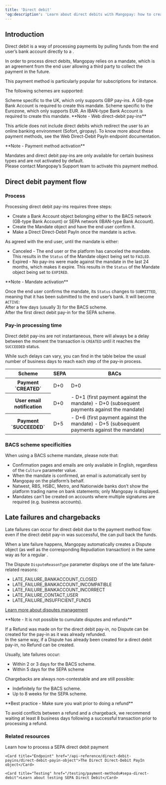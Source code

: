 ```yaml
---
title: 'Direct debit'  
'og:description': 'Learn about direct debits with Mangopay: how to create a bank account, set up a mandate and make a pay-in with BACS or SEPA schemes.'  
---
```

  
  

## Introduction  

Direct debit is a way of processing payments by pulling funds from the end user’s bank account directly to a <Wallet content="wallet" />.  

In order to process direct debits, Mangopay relies on a mandate, which is an agreement from the end user allowing a third party to collect the payment in the future.  

This payment method is particularly popular for subscriptions for instance.  

The following schemes are supported: 

<CardGroup cols={2}>  
    <Card title="BACS">  
        Scheme specific to the UK, which only supports GBP pay-ins. A GB-type Bank Account is required to create this mandate.  
    </Card>  
    <Card title="SEPA">  
        Scheme specific to the Eurozone, which only supports EUR. An IBAN-type Bank Account is required to create this mandate.  
    </Card>  
</CardGroup>  

<Note>  
**Note - Web direct-debit pay-ins** 
  
This article does not include direct debits which redirect the user to an online banking environment (Sofort, giropay). To know more about these payment methods, see the Web Direct-Debit PayIn endpoint documentation.  
</Note>  

<Note>  
**Note - Payment method activation** 
  
Mandates and direct debit pay-ins are only available for certain business types and are not activated by default.  
Please contact Mangopay’s Support team to activate this payment method.  
</Note>  

## Direct debit payment flow  

### Process  

Processing direct debit pay-ins requires three steps:  
- Create a Bank Account object belonging either to the BACS network (GB-type Bank Account) or SEPA network (IBAN-type Bank Account).  
- Create the Mandate object and have the end user confirm it.  
- Make a Direct Direct-Debit PayIn once the mandate is active.  

As agreed with the end user, until the mandate is either:  
- Canceled - The end user or the platform has canceled the mandate. This results in the `Status` of the Mandate object being set to `FAILED`.  
- Expired - No pay-ins were made against the mandate in the last 24 months, which makes it expire. This results in the `Status` of the Mandate object being set to `EXPIRED`.  

<Note>  
**Note - Mandate activation** 
  
Once the end user confirms the mandate, its `Status` changes to `SUBMITTED`, meaning that it has been submitted to the end user’s bank. It will become `ACTIVE`:  
After a few days (usually 3) for the BACS scheme.  
After the first direct debit pay-in for the SEPA scheme.  
</Note>  

### Pay-in processing time  

Direct debit pay-ins are not instantaneous, there will always be a delay between the moment the transaction is `CREATED` until it reaches the `SUCCEEDED` status.  

While such delays can vary, you can find in the table below the usual number of business days to reach each step of the pay-in process.

<table class="html-table">
    <thead>
        <tr>
            <th class="header">Scheme</th>
            <th class="content">SEPA</th>
            <th class="content">BACs</th>
        </tr>
    </thead>
    <tbody>
        <tr>
            <th class="header">Payment `CREATED`</th>
            <td class="content">D+0</td>
            <td class="content">D+0</td>
        </tr>
        <tr>
            <th class="header">User email notification</th>
            <td class="content">D+0</td>
            <td class="content">
                - D+1 (first payment against the mandate)
                - D+0 (subsequent payments against the mandate)
            </td>
        </tr>
        <tr>
            <th class="header">Payment `SUCCEEDED`</th>
            <td class="content">D+5</td>
            <td class="content">
                - D+6 (first payment against the mandate)
                - D+5 (subsequent payments against the mandate)
            </td>
        </tr>
    </tbody>
</table> 

### BACS scheme specificities  

When using a BACS scheme mandate, please note that:  
- Confirmation pages and emails are only available in English, regardless of the `Culture` parameter value.  
- When the mandate is confirmed, an email is automatically sent by Mangopay on the platform’s behalf.  
- Natwest, RBS, HSBC, Metro, and Nationwide banks don’t show the platform trading name on bank statements; only Mangopay is displayed.  
- Mandates can't be created on accounts where multiple signatures are required (e.g. business accounts).  

## Late failures and chargebacks  

Late failures can occur for direct debit due to the payment method flow: even if the direct debit pay-in was successful, the <Issuer content="issuing bank" /> can pull back the funds.  

When a late failure happens, Mangopay automatically creates a Dispute object (as well as the corresponding Repudiation transaction) in the same way as for a regular <Chargeback content="chargeback" />.  

The Dispute `DisputeReasonType` parameter displays one of the late failure-related reasons:  
- LATE_FAILURE_BANKACCOUNT_CLOSED  
- LATE_FAILURE_BANKACCOUNT_INCOMPATIBLE  
- LATE_FAILURE_BANKACCOUNT_INCORRECT  
- LATE_FAILURE_CONTACT_USER  
- LATE_FAILURE_INSUFFICIENT_FUNDS

<a href="/concepts/payments/disputes">Learn more about disputes management</a>  

<Note>  
**Note - It is not possible to cumulate disputes and refunds** 
  
If a Refund was made on for the direct debit pay-in, no Dispute can be created for the pay-in as it was already refunded.  
In the same way, if a Dispute has already been created for a direct debit pay-in, no Refund can be created.  
</Note>  

Usually, late failures occur:  
- Within 2 or 3 days for the BACS scheme.  
- Within 5 days for the SEPA scheme  

Chargebacks are always non-contestable and are still possible:  
- Indefinitely for the BACS scheme.  
- Up to 8 weeks for the SEPA scheme.  

<Note>  
**Best practice - Make sure you wait prior to doing a refund** 
  
To avoid conflicts between a refund and a chargeback, we recommend waiting at least 8 business days following a successful transaction prior to processing a refund.   
</Note>  

### Related resources  

<CardGroup col={2}> 
    <Card title="How to" href="/how-to/process-sepa-direct-debit-payment">Learn how to process a SEPA direct debit payment</Card>  

    <Card title="Endpoint" href="/api-reference/direct-debit-payins/direct-debit-payin-object">The Direct Direct-Debit PayIn object</Card>  

    <Card title="Testing" href="/testing/payment-methods#sepa-direct-debit">Learn about testing SEPA Direct Debit</Card>
</CardGroup>